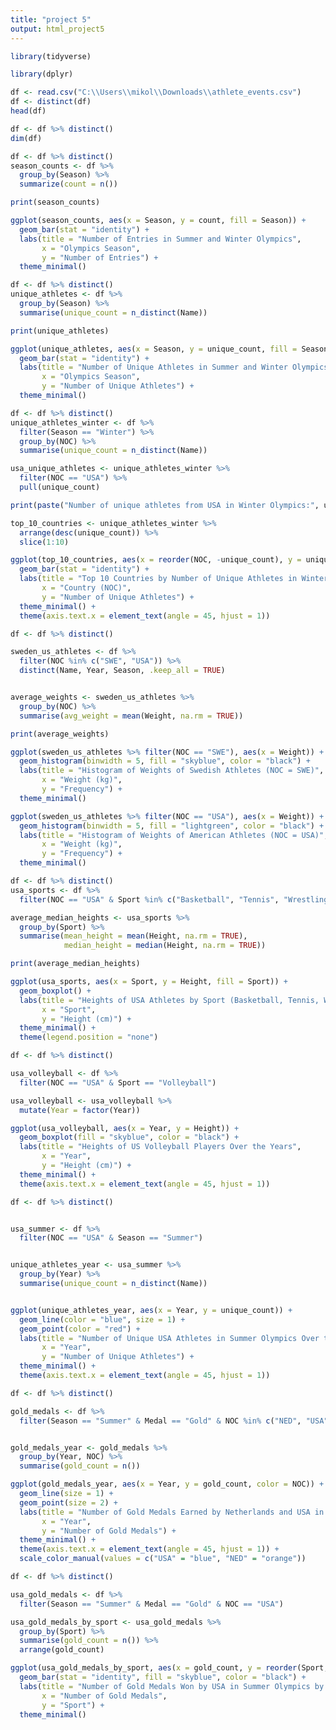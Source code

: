 ---
title: "project 5"
output: html_project5
---
```{r}
library(tidyverse)
```

```{r}
library(dplyr)
```



```{r}
df <- read.csv("C:\\Users\\mikol\\Downloads\\athlete_events.csv")
df <- distinct(df)
head(df)
```

```{r}
df <- df %>% distinct()
dim(df)
```

```{r}
df <- df %>% distinct()
season_counts <- df %>%
  group_by(Season) %>% 
  summarize(count = n())

print(season_counts)

ggplot(season_counts, aes(x = Season, y = count, fill = Season)) +
  geom_bar(stat = "identity") +
  labs(title = "Number of Entries in Summer and Winter Olympics",
       x = "Olympics Season",
       y = "Number of Entries") +
  theme_minimal()
```






```{r}
df <- df %>% distinct()
unique_athletes <- df %>%
  group_by(Season) %>%
  summarise(unique_count = n_distinct(Name))

print(unique_athletes)

ggplot(unique_athletes, aes(x = Season, y = unique_count, fill = Season)) +
  geom_bar(stat = "identity") +
  labs(title = "Number of Unique Athletes in Summer and Winter Olympics",
       x = "Olympics Season",
       y = "Number of Unique Athletes") +
  theme_minimal()
```



```{r}
df <- df %>% distinct()
unique_athletes_winter <- df %>%
  filter(Season == "Winter") %>%
  group_by(NOC) %>%
  summarise(unique_count = n_distinct(Name))

usa_unique_athletes <- unique_athletes_winter %>%
  filter(NOC == "USA") %>%
  pull(unique_count)

print(paste("Number of unique athletes from USA in Winter Olympics:", usa_unique_athletes))

top_10_countries <- unique_athletes_winter %>%
  arrange(desc(unique_count)) %>%
  slice(1:10)

ggplot(top_10_countries, aes(x = reorder(NOC, -unique_count), y = unique_count, fill = NOC)) +
  geom_bar(stat = "identity") +
  labs(title = "Top 10 Countries by Number of Unique Athletes in Winter Olympics",
       x = "Country (NOC)",
       y = "Number of Unique Athletes") +
  theme_minimal() +
  theme(axis.text.x = element_text(angle = 45, hjust = 1))
```




```{r}
df <- df %>% distinct()

sweden_us_athletes <- df %>%
  filter(NOC %in% c("SWE", "USA")) %>%
  distinct(Name, Year, Season, .keep_all = TRUE)


average_weights <- sweden_us_athletes %>%
  group_by(NOC) %>%
  summarise(avg_weight = mean(Weight, na.rm = TRUE))

print(average_weights)

ggplot(sweden_us_athletes %>% filter(NOC == "SWE"), aes(x = Weight)) +
  geom_histogram(binwidth = 5, fill = "skyblue", color = "black") +
  labs(title = "Histogram of Weights of Swedish Athletes (NOC = SWE)",
       x = "Weight (kg)",
       y = "Frequency") +
  theme_minimal()

ggplot(sweden_us_athletes %>% filter(NOC == "USA"), aes(x = Weight)) +
  geom_histogram(binwidth = 5, fill = "lightgreen", color = "black") +
  labs(title = "Histogram of Weights of American Athletes (NOC = USA)",
       x = "Weight (kg)",
       y = "Frequency") +
  theme_minimal()
```



```{r}
df <- df %>% distinct()
usa_sports <- df %>%
  filter(NOC == "USA" & Sport %in% c("Basketball", "Tennis", "Wrestling"))

average_median_heights <- usa_sports %>%
  group_by(Sport) %>%
  summarise(mean_height = mean(Height, na.rm = TRUE),
            median_height = median(Height, na.rm = TRUE))

print(average_median_heights)

ggplot(usa_sports, aes(x = Sport, y = Height, fill = Sport)) +
  geom_boxplot() +
  labs(title = "Heights of USA Athletes by Sport (Basketball, Tennis, Wrestling)",
       x = "Sport",
       y = "Height (cm)") +
  theme_minimal() +
  theme(legend.position = "none")


```




```{r}
df <- df %>% distinct()

usa_volleyball <- df %>%
  filter(NOC == "USA" & Sport == "Volleyball")

usa_volleyball <- usa_volleyball %>%
  mutate(Year = factor(Year))

ggplot(usa_volleyball, aes(x = Year, y = Height)) +
  geom_boxplot(fill = "skyblue", color = "black") +
  labs(title = "Heights of US Volleyball Players Over the Years",
       x = "Year",
       y = "Height (cm)") +
  theme_minimal() +
  theme(axis.text.x = element_text(angle = 45, hjust = 1))
```



```{r}
df <- df %>% distinct()


usa_summer <- df %>%
  filter(NOC == "USA" & Season == "Summer")


unique_athletes_year <- usa_summer %>%
  group_by(Year) %>%
  summarise(unique_count = n_distinct(Name))


ggplot(unique_athletes_year, aes(x = Year, y = unique_count)) +
  geom_line(color = "blue", size = 1) +
  geom_point(color = "red") +
  labs(title = "Number of Unique USA Athletes in Summer Olympics Over the Years",
       x = "Year",
       y = "Number of Unique Athletes") +
  theme_minimal() +
  theme(axis.text.x = element_text(angle = 45, hjust = 1))
```




```{r}
df <- df %>% distinct()

gold_medals <- df %>%
  filter(Season == "Summer" & Medal == "Gold" & NOC %in% c("NED", "USA"))


gold_medals_year <- gold_medals %>%
  group_by(Year, NOC) %>%
  summarise(gold_count = n())

ggplot(gold_medals_year, aes(x = Year, y = gold_count, color = NOC)) +
  geom_line(size = 1) +
  geom_point(size = 2) +
  labs(title = "Number of Gold Medals Earned by Netherlands and USA in Summer Olympics Over the Years",
       x = "Year",
       y = "Number of Gold Medals") +
  theme_minimal() +
  theme(axis.text.x = element_text(angle = 45, hjust = 1)) +
  scale_color_manual(values = c("USA" = "blue", "NED" = "orange"))
```




```{r}
df <- df %>% distinct()

usa_gold_medals <- df %>%
  filter(Season == "Summer" & Medal == "Gold" & NOC == "USA")

usa_gold_medals_by_sport <- usa_gold_medals %>%
  group_by(Sport) %>%
  summarise(gold_count = n()) %>%
  arrange(gold_count)

ggplot(usa_gold_medals_by_sport, aes(x = gold_count, y = reorder(Sport, gold_count))) +
  geom_bar(stat = "identity", fill = "skyblue", color = "black") +
  labs(title = "Number of Gold Medals Won by USA in Summer Olympics by Sport",
       x = "Number of Gold Medals",
       y = "Sport") +
  theme_minimal()
```

